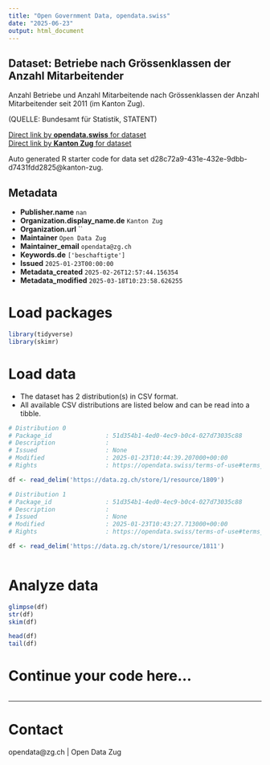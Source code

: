 ```yaml
---
title: "Open Government Data, opendata.swiss"
date: "2025-06-23"
output: html_document
---
```


## Dataset: Betriebe nach Grössenklassen der Anzahl Mitarbeitender

Anzahl Betriebe und Anzahl Mitarbeitende nach Grössenklassen der Anzahl Mitarbeitender seit 2011 (im Kanton Zug).


(QUELLE: Bundesamt für Statistik, STATENT)

[Direct link by **opendata.swiss** for dataset](https://opendata.swiss/de/dataset/betriebe-nach-grossenklassen-der-anzahl-mitarbeitender)<br>
[Direct link by **Kanton Zug** for dataset](https://www.zg.ch/behoerden/gesundheitsdirektion/statistikfachstelle/themen/betriebe-und-unternehmen)

Auto generated R starter code for data set d28c72a9-431e-432e-9dbb-d7431fdd2825@kanton-zug.

## Metadata

- **Publisher.name** `nan`
- **Organization.display_name.de** `Kanton Zug`
- **Organization.url** ``
- **Maintainer** `Open Data Zug`
- **Maintainer_email** `opendata@zg.ch`
- **Keywords.de** `['beschaftigte']`
- **Issued** `2025-01-23T00:00:00`
- **Metadata_created** `2025-02-26T12:57:44.156354`
- **Metadata_modified** `2025-03-18T10:23:58.626255`


# Load packages

```r

library(tidyverse)
library(skimr)

```

# Load data

-   The dataset has 2 distribution(s) in CSV format.
-   All available CSV distributions are listed below and can be read into a tibble.

```r

# Distribution 0
# Package_id               : 51d354b1-4ed0-4ec9-b0c4-027d73035c88
# Description              : 
# Issued                   : None
# Modified                 : 2025-01-23T10:44:39.207000+00:00
# Rights                   : https://opendata.swiss/terms-of-use#terms_by

df <- read_delim('https://data.zg.ch/store/1/resource/1809')

# Distribution 1
# Package_id               : 51d354b1-4ed0-4ec9-b0c4-027d73035c88
# Description              : 
# Issued                   : None
# Modified                 : 2025-01-23T10:43:27.713000+00:00
# Rights                   : https://opendata.swiss/terms-of-use#terms_by

df <- read_delim('https://data.zg.ch/store/1/resource/1811')



```

# Analyze data

```r

glimpse(df)
str(df)
skim(df)

head(df)
tail(df)

```

# Continue your code here...

```r

```

------------------------------------------------------------------------

# Contact

opendata@zg.ch | Open Data Zug
